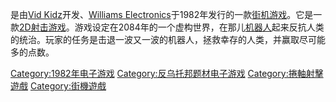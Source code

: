 {{NoteTA
| G1=Games
}}
{{Infobox VG
| title = 机器人大战：2084
| image =<!-- [[File:Robotron_flyer.png|225px]] -->
| caption = <!-- Original Arcade Flyer. Note the two joystick controls on cabinet. -->
| developer = [[Vid_Kidz|Vid Kidz]]
| publisher = [[Williams_Electronics|Williams Electronics]]
| designer = [[Eugene_Jarvis|Eugene Jarvis]]、[[Larry_DeMar|Larry DeMar]]
| released = 1982年
| genre = [[卷轴射击游戏|卷轴射击]]
| modes = [[单人游戏|1]]-[[多人游戏|2]]名玩家、轮流进行
| cabinet =upright、cabaret、cocktail
| arcade system =
| display = 水平方向、[[位图|光栅]]，标准分辨率，尺寸：19英寸
| platforms = [[街机游戏|街机]]
}}

{{vgname|机器人大战：2084|en=Robotron: 2084}}是由[[Vid_Kidz|Vid Kidz]]开发、[[WMS_Industries|Williams Electronics]]于1982年发行的一款[[街机游戏|街机游戏]]。它是一款[[二维计算机图形|2D]][[射击游戏|射击游戏]]。游戏设定在2084年的一个虚构世界，在那儿[[机器人|机器人]]起来反抗人类的统治。玩家的任务是击退一波又一波的机器人，拯救幸存的人类，并赢取尽可能多的点数。

{{DEFAULTSORT:Robotron, 2084}}
[[Category:1982年电子游戏|Category:1982年电子游戏]]
[[Category:反乌托邦题材电子游戏|Category:反乌托邦题材电子游戏]]
[[Category:捲軸射擊遊戲|Category:捲軸射擊遊戲]]
[[Category:街機遊戲|Category:街機遊戲]]

{{shooter-videogame-stub}}